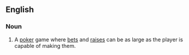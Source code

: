 ==English==

===Noun===
{{en-noun|-}}

# {{poker}} A [[poker]] game where [[bets]] and [[raises]] can be as large as the player is capable of making them.